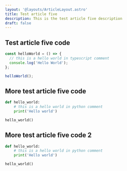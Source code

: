 ```yaml
---
layout: '@layouts/ArticleLayout.astro'
title: Test article five
description: This is the test article five description
draft: false
---
```


## Test article five code

```ts
const helloWorld = () => {
  // this is a hello world in typescript comment
  console.log('Hello World');
};

helloWorld();
```

## More test article five code

```py
def hello_world:
    # this is a hello world in python comment
    print('Hello world')

hello_world()
```

## More test article five code 2

```py
def hello_world:
    # this is a hello world in python comment
    print('Hello world')

hello_world()
```
